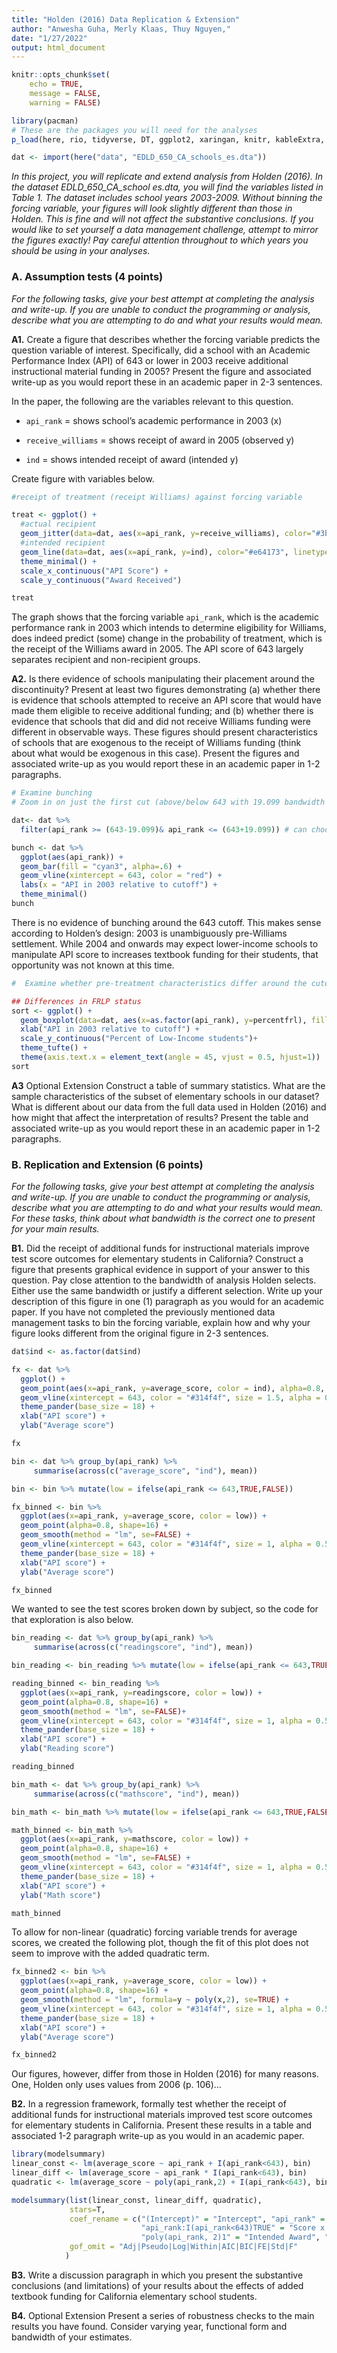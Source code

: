 ```yaml
---
title: "Holden (2016) Data Replication & Extension"
author: "Anwesha Guha, Merly Klaas, Thuy Nguyen,"
date: "1/27/2022"
output: html_document
---
```


```r
knitr::opts_chunk$set(
	echo = TRUE,
	message = FALSE,
	warning = FALSE)

library(pacman)
# These are the packages you will need for the analyses 
p_load(here, rio, tidyverse, DT, ggplot2, xaringan, knitr, kableExtra, modelsummary, stargazer, xaringanthemer, gganimate, ggthemes, fixest, haven)

dat <- import(here("data", "EDLD_650_CA_schools_es.dta"))
``` 

*In this project, you will replicate and extend analysis from Holden (2016). In the dataset EDLD_650_CA_school es.dta, you will find the variables listed in Table 1. The dataset includes school years 2003-2009. Without binning the forcing variable, your figures will look slightly different than those in Holden. This is fine and will not affect the substantive conclusions. If you would like to set yourself a data management challenge, attempt to mirror the figures exactly! Pay careful attention throughout to which years you should be using in your analyses.*

### A. Assumption tests (4 points)

*For the following tasks, give your best attempt at completing the analysis and write-up. If you are unable to conduct the programming or analysis, describe what you are attempting to do and what your results would mean.*

**A1.** Create a figure that describes whether the forcing variable predicts the question variable of interest. Specifically, did a school with an Academic Performance Index (API) of 643 or lower in 2003 receive additional instructional material funding in 2005? Present the figure and associated write-up as you would report these in an academic paper in 2-3 sentences.

In the paper, the following are the variables relevant to this question.

* `api_rank` = shows school's academic performance in 2003 (x)

* `receive_williams` = shows receipt of award in 2005 (observed y)

* `ind` = shows intended receipt of award (intended y)

Create figure with variables below.
```r
#receipt of treatment (receipt Williams) against forcing variable

treat <- ggplot() +
  #actual recipient
  geom_jitter(data=dat, aes(x=api_rank, y=receive_williams), color="#3b3b9a", alpha=0.4, shape=16) + 
  #intended recipient
  geom_line(data=dat, aes(x=api_rank, y=ind), color="#e64173", linetype="dashed", size = 1) +
  theme_minimal() +
  scale_x_continuous("API Score") +
  scale_y_continuous("Award Received")

treat
```

The graph shows that the forcing variable `api_rank`, which is the academic performance rank in 2003 which intends to determine eligibility for Williams, does indeed predict (some) change in the probability of treatment, which is the receipt of the Williams award in 2005. The API score of 643 largely separates recipient and non-recipient groups.

**A2.** Is there evidence of schools manipulating their placement around the discontinuity? Present at least two figures demonstrating (a) whether there is evidence that schools attempted to receive an API score that would have made them eligible to receive additional funding; and (b) whether there is evidence that schools that did and did not receive Williams funding were different in observable ways. These figures should present characteristics of schools that are exogenous to the receipt of Williams funding (think about what would be exogenous in this case). Present the figures and associated write-up as you would report these in an academic paper in 1-2 paragraphs. 

```r
# Examine bunching
# Zoom in on just the first cut (above/below 643 with 19.099 bandwidth of the cutoff)

dat<- dat %>%
  filter(api_rank >= (643-19.099)& api_rank <= (643+19.099)) # can choose to re-run treat graph above with this data for a cleaner look

bunch <- dat %>%
  ggplot(aes(api_rank)) +
  geom_bar(fill = "cyan3", alpha=.6) +
  geom_vline(xintercept = 643, color = "red") + 
  labs(x = "API in 2003 relative to cutoff") +
  theme_minimal()
bunch
```
There is no evidence of bunching around the 643 cutoff. This makes sense according to Holden's design: 2003 is unambiguously pre-Williams settlement. While 2004 and onwards may expect lower-income schools to manipulate API score to increases textbook funding for their students, that opportunity was not known at this time.

```r
#  Examine whether pre-treatment characteristics differ around the cutoff score discontinuity (binned scatterplot of covariates around discontinuity)

## Differences in FRLP status
sort <- ggplot() +
  geom_boxplot(data=dat, aes(x=as.factor(api_rank), y=percentfrl), fill="tomato3", alpha=0.4) +
  xlab("API in 2003 relative to cutoff") + 
  scale_y_continuous("Percent of Low-Income students")+
  theme_tufte() +
  theme(axis.text.x = element_text(angle = 45, vjust = 0.5, hjust=1))
sort
```

**A3** Optional Extension Construct a table of summary statistics. What are the sample characteristics of the subset of elementary schools in our dataset? What is different about our data from the full data used in Holden (2016) and how might that affect the interpretation of results? Present the table and associated write-up as you would report these in an academic paper in 1-2 paragraphs.

### B. Replication and Extension (6 points)

*For the following tasks, give your best attempt at completing the analysis and write-up. If you are unable to conduct the programming or analysis, describe what you are attempting to do and what your results would mean. For these tasks, think about what bandwidth is the correct one to present for your main results.*

**B1.** Did the receipt of additional funds for instructional materials improve test score outcomes for elementary students in California? Construct a figure that presents graphical evidence in support of your answer to this question. Pay close attention to the bandwidth of analysis Holden selects. Either use the same bandwidth or justify a different selection. Write up your description of this figure in one (1) paragraph as you would for an academic paper. If you have not completed the previously mentioned data management tasks to bin the forcing variable, explain how and why your figure looks different from the original figure in 2-3 sentences.


```r
dat$ind <- as.factor(dat$ind)

fx <- dat %>% 
  ggplot() +
  geom_point(aes(x=api_rank, y=average_score, color = ind), alpha=0.8, shape=16) +
  geom_vline(xintercept = 643, color = "#314f4f", size = 1.5, alpha = 0.5) +
  theme_pander(base_size = 18) +
  xlab("API score") + 
  ylab("Average score") 

fx
```

```r
bin <- dat %>% group_by(api_rank) %>% 
     summarise(across(c("average_score", "ind"), mean))

bin <- bin %>% mutate(low = ifelse(api_rank <= 643,TRUE,FALSE))

fx_binned <- bin %>% 
  ggplot(aes(x=api_rank, y=average_score, color = low)) +
  geom_point(alpha=0.8, shape=16) +
  geom_smooth(method = "lm", se=FALSE) +
  geom_vline(xintercept = 643, color = "#314f4f", size = 1, alpha = 0.5) +
  theme_pander(base_size = 18) +
  xlab("API score") + 
  ylab("Average score") 

fx_binned
```

We wanted to see the test scores broken down by subject, so the code for that exploration is also below.
```r
bin_reading <- dat %>% group_by(api_rank) %>% 
     summarise(across(c("readingscore", "ind"), mean))

bin_reading <- bin_reading %>% mutate(low = ifelse(api_rank <= 643,TRUE,FALSE))

reading_binned <- bin_reading %>% 
  ggplot(aes(x=api_rank, y=readingscore, color = low)) +
  geom_point(alpha=0.8, shape=16) +
  geom_smooth(method = "lm", se=FALSE)+
  geom_vline(xintercept = 643, color = "#314f4f", size = 1, alpha = 0.5) +
  theme_pander(base_size = 18) +
  xlab("API score") + 
  ylab("Reading score") 

reading_binned
```

```r
bin_math <- dat %>% group_by(api_rank) %>% 
     summarise(across(c("mathscore", "ind"), mean))

bin_math <- bin_math %>% mutate(low = ifelse(api_rank <= 643,TRUE,FALSE))

math_binned <- bin_math %>% 
  ggplot(aes(x=api_rank, y=mathscore, color = low)) +
  geom_point(alpha=0.8, shape=16) +
  geom_smooth(method = "lm", se=FALSE) +
  geom_vline(xintercept = 643, color = "#314f4f", size = 1, alpha = 0.5) +
  theme_pander(base_size = 18) +
  xlab("API score") + 
  ylab("Math score")

math_binned
```

To allow for non-linear (quadratic) forcing variable trends for average scores, we created the following plot, though the fit of this plot does not seem to improve with the added quadratic term.
```r
fx_binned2 <- bin %>% 
  ggplot(aes(x=api_rank, y=average_score, color = low)) +
  geom_point(alpha=0.8, shape=16) +
  geom_smooth(method = "lm", formula=y ~ poly(x,2), se=TRUE) +
  geom_vline(xintercept = 643, color = "#314f4f", size = 1, alpha = 0.5) +
  theme_pander(base_size = 18) +
  xlab("API score") + 
  ylab("Average score") 

fx_binned2
```

Our figures, however, differ from those in Holden (2016) for many reasons. One, Holden only uses values from 2006 (p. 106)...


**B2.** In a regression framework, formally test whether the receipt of additional funds for instructional materials improved test score outcomes for elementary students in California. Present these results in a table and associated 1-2 paragraph write-up as you would in an academic paper.

```r
library(modelsummary)
linear_const <- lm(average_score ~ api_rank + I(api_rank<643), bin)
linear_diff <- lm(average_score ~ api_rank * I(api_rank<643), bin)
quadratic <- lm(average_score ~ poly(api_rank,2) + I(api_rank<643), bin)

modelsummary(list(linear_const, linear_diff, quadratic), 
             stars=T,
             coef_rename = c("(Intercept)" = "Intercept", "api_rank" = "Academic Performance", "I(api_rank<643)TRUE" = "Intended Award",
                             "api_rank:I(api_rank<643)TRUE" = "Score x Award", 
                             "poly(api_rank, 2)1" = "Intended Award", "poly(api_rank, 2)2" = "(Intended Award)^2"),
             gof_omit = "Adj|Pseudo|Log|Within|AIC|BIC|FE|Std|F"
            )
```

**B3.** Write a discussion paragraph in which you present the substantive conclusions (and limitations) of your results about the effects of added textbook funding for California elementary school students.



**B4.** Optional Extension Present a series of robustness checks to the main results you have found. Consider varying year, functional form and bandwidth of your estimates.

```r

```




 